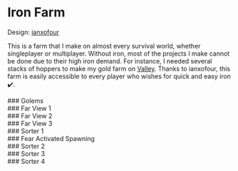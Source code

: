 
# Iron Farm

Design: <a href="https://www.youtube.com/@ianxofour" target="_blank" rel="noreferrer">ianxofour</a>

This is a farm that I make on almost every survival world, whether singleplayer or multiplayer. Without iron, most of the projects I make cannot be done due to their high iron demand. For instance, I needed several stacks of hoppers to make my gold farm on <a href="ivanneto.dev/server/valley/goldfarm">Valley</a>. Thanks to ianxofour, this farm is easily accessible to every player who wishes for quick and easy iron ✔️.

<div className="halfgriditem emphasis4 dark card">
	### Golems
	<img className="articleImage" src={getImageUrl("minecraftserver/cherry/ironfarm/thumbnail.png")} alt="" ></img>
</div>

<div className="halfgrid">
	<div className="halfgriditem emphasis4 dark card">
		### Far View 1
		<img className="articleImage" src={getImageUrl("minecraftserver/cherry/ironfarm/far1.png")} alt="" ></img>
	</div>
	<div className="halfgriditem emphasis4 dark card">
		### Far View 2
		<img className="articleImage" src={getImageUrl("minecraftserver/cherry/ironfarm/far2.png")} alt="" ></img>
	</div>
</div>
<div className="halfgrid">
	<div className="halfgriditem emphasis4 dark card">
		### Far View 3
		<img className="articleImage" src={getImageUrl("minecraftserver/cherry/ironfarm/far3.png")} alt="" ></img>
	</div>
	<div className="halfgriditem emphasis4 dark card">
		### Sorter 1
		<img className="articleImage" src={getImageUrl("minecraftserver/cherry/ironfarm/sorterbottom1.png")} alt="" ></img>
	</div>
</div>

<div className="halfgriditem emphasis4 dark card">
	### Fear Activated Spawning
	<img className="articleImage" src={getImageUrl("minecraftserver/cherry/ironfarm/spawner.png")} alt=""></img>
</div>

<div className="halfgrid">
	<div className="halfgriditem emphasis4 dark card">
		### Sorter 2
		<img className="articleImage" src={getImageUrl("minecraftserver/cherry/ironfarm/sorterbottom2.png")} alt="" ></img>
	</div>
	<div className="halfgriditem emphasis4 dark card">
		### Sorter 3
		<img className="articleImage" src={getImageUrl("minecraftserver/cherry/ironfarm/sortertop1.png")} alt="" ></img>
	</div>
</div>
<div className="halfgrid">
	<div className="halfgriditem emphasis4 dark card">
		### Sorter 4
		<img className="articleImage" src={getImageUrl("minecraftserver/cherry/ironfarm/sortertop2.png")} alt="" ></img>
	</div>
</div>

